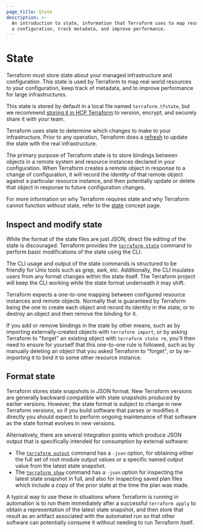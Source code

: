 ```yaml
---
page_title: State
description: >-
  An introduction to state, information that Terraform uses to map resources to
  a configuration, track metadata, and improve performance.
---
```


# State

Terraform must store state about your managed infrastructure and configuration. This state is used by Terraform to map real world resources to your configuration, keep track of metadata, and to improve performance for large infrastructures.

This state is stored by default in a local file named `terraform.tfstate`, but we recommend [storing it in HCP Terraform](/terraform/cloud-docs/migrate) to version, encrypt, and securely share it with your team.

Terraform uses state to determine which changes to make to your infrastructure. Prior to any operation, Terraform does a [refresh](/terraform/cli/commands/refresh) to update the state with the real infrastructure.

The primary purpose of Terraform state is to store bindings between objects in a remote system and resource instances declared in your configuration. When Terraform creates a remote object in response to a change of configuration, it will record the identity of that remote object against a particular resource instance, and then potentially update or delete that object in response to future configuration changes.

For more information on why Terraform requires state and why Terraform cannot function without state, refer to the [state](/terraform/language/concept/state) concept page.

## Inspect and modify state

While the format of the state files are just JSON, direct file editing of the state is discouraged. Terraform provides the [`terraform state`](/terraform/cli/commands/state) command to perform basic modifications of the state using the CLI.

The CLI usage and output of the state commands is structured to be friendly for Unix tools such as grep, awk, etc. Additionally, the CLI insulates users from any format changes within the state itself. The Terraform project will keep the CLI working while the state format underneath it may shift.

Terraform expects a one-to-one mapping between configured resource instances and remote objects. Normally that is guaranteed by Terraform being the one to create each object and record its identity in the state, or to destroy an object and then remove the binding for it.

If you add or remove bindings in the state by other means, such as by importing externally-created objects with `terraform import`, or by asking Terraform to "forget" an existing object with `terraform state rm`, you'll then need to ensure for yourself that this one-to-one rule is followed, such as by manually deleting an object that you asked Terraform to "forget", or by re-importing it to bind it to some other resource instance.

## Format state

Terraform stores state snapshots in JSON format. New Terraform versions are generally backward compatible with state snapshots produced by earlier versions. However, the state format is subject to change in new Terraform versions, so if you build software that parses or modifies it directly you should expect to perform ongoing maintenance of that software as the state format evolves in new versions.

Alternatively, there are several integration points which produce JSON output that is specifically intended for consumption by external software:

- The [`terraform output`](/terraform/cli/commands/output) command has a `-json` option, for obtaining either the full set of root module output values or a specific named output value from the latest state snapshot.
- The [`terraform show`](/terraform/cli/commands/show) command has a `-json` option for inspecting the latest state snapshot in full, and also for inspecting saved plan files which include a copy of the prior state at the time the plan was made.

A typical way to use these in situations where Terraform is running in automation is to run them immediately after a successful `terraform apply` to obtain a representation of the latest state snapshot, and then store that result as an artifact associated with the automated run so that other software can potentially consume it without needing to run Terraform itself.
